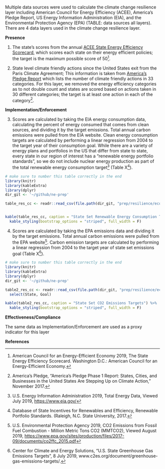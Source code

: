 Multiple data sources were used to calculate the climate change resilience layer including American Council for Energy Efficiency (ACEE), America’s Pledge Report, US Energy Information Administration (EIA), and the Environmental Protection Agency (EPA) (TABLE: data sources all layers). There are 4 data layers used in the climate change resilience layer.

**Presence**

1. The state's scores from the annual [ACEE State Energy Efficiency Scorecard](https://aceee.org/state-policy/scorecard), which scores each state on their energy efficient policies; the target is the maximum possible score of 50^[American Council for an Energy-Efficient Economy 2019, The State Energy Efficiency Scorecard. Washington D.C.: American Council for an Energy-Efficient Economy.]. 

2.  State level climate friendly actions since the United States exit from the Paris Climate Agreement; This information is taken from [America’s Pledge Report](https://www.bbhub.io/dotorg/sites/28/2017/11/AmericasPledgePhaseOneReportWeb.pdf) which lists the number of climate friendly actions in 33 categories. For this layer, we removed the energy efficiency categories as to not double count and states are scored based on actions taken in 30 different categories; the target is at least one action in each of the category^[America’s Pledge, “America’s Pledge Phase 1 Report: States, Cities, and Businesses in the United States Are Stepping Up on Climate Action,” November 2017.].

**Implementation/Enforcement**

3. Scores are calculated by taking the EIA energy consumption data, calculating the percent of energy consumed that comes from clean sources, and dividing it by the target emissions. Total annual carbon emissions were pulled from the EIA website. Clean energy consumption targets are calculated by performing a linear regression from 2004 to the target year of their consumption goal. While there are a variety of energy plans and portfolios in the US that differ from state to state, every state in our region of interest has a "renewable energy portfolio standards", so we do not include nuclear energy production as part of the total renewable energy consumption target^[U.S. Energy Information Administration 2019, Total Energy Data, Viewed July 2019, <https://www.eia.gov/>] (Table X^[Database of State Incentives for Renewables and Efficiency, Renewable Portfolio Standards. (Raleigh, N.C. State University, 2017.]). 

```r
# make sure to number this table correctly in the end
library(knitr)
library(kableExtra)
library(dplyr)
dir_git <- '~/github/ne-prep'

table_res_cc <- readr::read_csv(file.path(dir_git, "prep/resilience/ecological/climate_change/energy_consumption_goals.csv"))


kable(table_res_cc, caption = "State Set Renewable Energy Consumption Targets") %>% 
  kable_styling(bootstrap_options = "striped", full_width = F)
```


4. Scores are calculated by taking the EPA emissions data and dividing it by the target emissions. Total annual carbon emissions were pulled from the EPA website^[U.S. Environmental Protection Agency 2019, CO2 Emissions from Fossil Fuel Combustion - Million Metric Tons CO2 (MMTCO2), Viewed August 2019, <https://www.epa.gov/sites/production/files/2017-09/documents/co2ffc_2015.pdf>]. Carbon emission targets are calculated by performing a linear regression from 2004 to the target year of state set emissions goal (Table X^[Center for Climate and Energy Solutions,  “U.S. State Greenhouse Gas Emissions Targets”, 8 July 2019, www.c2es.org/document/greenhouse-gas-emissions-targets/.]). 

```r
# make sure to number this table correctly in the end
library(knitr)
library(kableExtra)
library(dplyr)
dir_git <- '~/github/ne-prep'

table2_res_cc <- readr::read_csv(file.path(dir_git, "prep/resilience/ecological/climate_change/state_co2em_targets.csv")) %>% 
  select(State, Goal)

kable(table2_res_cc, caption = "State Set CO2 Emissions Targets") %>% 
  kable_styling(bootstrap_options = "striped", full_width = F)
```

**Effectiveness/Compliance**

The same data as Implementation/Enforcement are used as a proxy indicator for this layer


**References**

